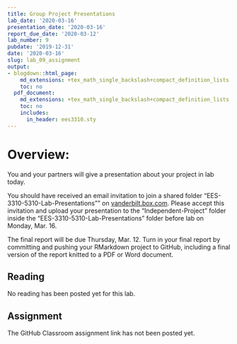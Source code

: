 ```yaml
---
title: Group Project Presentations
lab_date: '2020-03-16'
presentation_date: '2020-03-16'
report_due_date: '2020-03-12'
lab_number: 9
pubdate: '2019-12-31'
date: '2020-03-16'
slug: lab_09_assignment
output:
- blogdown::html_page:
    md_extensions: +tex_math_single_backslash+compact_definition_lists
    toc: no
  pdf_document:
    md_extensions: +tex_math_single_backslash+compact_definition_lists
    toc: no
    includes:
      in_header: ees3310.sty
---
```

# Overview:

You and your partners will give a presentation about your project in lab
today. 

You should have received an email invitation to join a shared folder 
"EES-3310-5310-Lab-Presentations"" on 
[vanderbilt.box.com](https://vanderbilt.box.com). 
Please accept this invitation and upload your presentation to the 
"Independent-Project" folder inside the "EES-3310-5310-Lab-Presentations"
folder before lab on Monday, Mar. 16.

The final report will be due Thursday, Mar. 12. Turn in your final report
by committing and pushing your RMarkdown project to GitHub, including a final 
version of the report knitted to a PDF or Word document.

## Reading

No reading has been posted yet for this lab.

## Assignment

The GitHub Classroom assignment link has not been posted yet.
